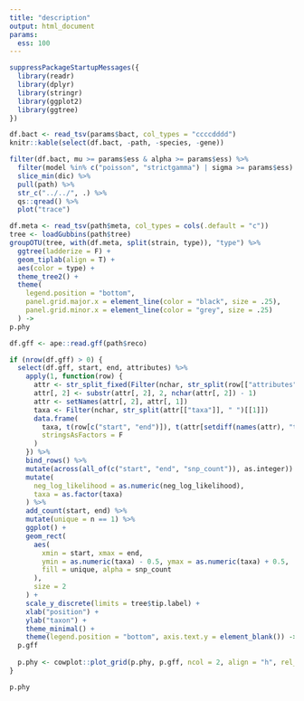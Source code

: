```yaml
---
title: "description"
output: html_document
params:
  ess: 100
---
```


```r
suppressPackageStartupMessages({
  library(readr)
  library(dplyr)
  library(stringr)
  library(ggplot2)
  library(ggtree)
})
```

```r
df.bact <- read_tsv(params$bact, col_types = "ccccdddd")
knitr::kable(select(df.bact, -path, -species, -gene))
```

```r
filter(df.bact, mu >= params$ess & alpha >= params$ess) %>%
  filter(model %in% c("poisson", "strictgamma") | sigma >= params$ess) %>%
  slice_min(dic) %>%
  pull(path) %>%
  str_c("../../", .) %>%
  qs::qread() %>%
  plot("trace")
```

```r
df.meta <- read_tsv(path$meta, col_types = cols(.default = "c"))
tree <- loadGubbins(path$tree)
groupOTU(tree, with(df.meta, split(strain, type)), "type") %>%
  ggtree(ladderize = F) +
  geom_tiplab(align = T) +
  aes(color = type) +
  theme_tree2() +
  theme(
    legend.position = "bottom",
    panel.grid.major.x = element_line(color = "black", size = .25),
    panel.grid.minor.x = element_line(color = "grey", size = .25)
  ) ->
p.phy

df.gff <- ape::read.gff(path$reco)

if (nrow(df.gff) > 0) {
  select(df.gff, start, end, attributes) %>%
    apply(1, function(row) {
      attr <- str_split_fixed(Filter(nchar, str_split(row[["attributes"]], ";")[[1]]), "=", 2)
      attr[, 2] <- substr(attr[, 2], 2, nchar(attr[, 2]) - 1)
      attr <- setNames(attr[, 2], attr[, 1])
      taxa <- Filter(nchar, str_split(attr[["taxa"]], " ")[[1]])
      data.frame(
        taxa, t(row[c("start", "end")]), t(attr[setdiff(names(attr), "taxa")]),
        stringsAsFactors = F
      )
    }) %>%
    bind_rows() %>%
    mutate(across(all_of(c("start", "end", "snp_count")), as.integer)) %>%
    mutate(
      neg_log_likelihood = as.numeric(neg_log_likelihood),
      taxa = as.factor(taxa)
    ) %>%
    add_count(start, end) %>%
    mutate(unique = n == 1) %>%
    ggplot() +
    geom_rect(
      aes(
        xmin = start, xmax = end,
        ymin = as.numeric(taxa) - 0.5, ymax = as.numeric(taxa) + 0.5,
        fill = unique, alpha = snp_count
      ),
      size = 2
    ) +
    scale_y_discrete(limits = tree$tip.label) +
    xlab("position") +
    ylab("taxon") +
    theme_minimal() +
    theme(legend.position = "bottom", axis.text.y = element_blank()) ->
  p.gff
  
  p.phy <- cowplot::plot_grid(p.phy, p.gff, ncol = 2, align = "h", rel_widths = c(2, 1))
}

p.phy
```
